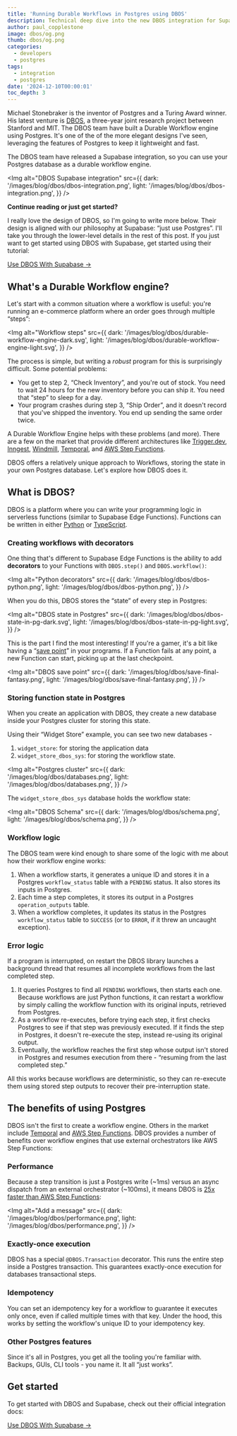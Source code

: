 ```yaml
---
title: 'Running Durable Workflows in Postgres using DBOS'
description: Technical deep dive into the new DBOS integration for Supabase
author: paul_copplestone
image: dbos/og.png
thumb: dbos/og.png
categories:
  - developers
  - postgres
tags:
  - integration
  - postgres
date: '2024-12-10T00:00:01'
toc_depth: 3
---
```


Michael Stonebraker is the inventor of Postgres and a Turing Award winner. His latest venture is [DBOS](https://www.dbos.dev/), a three-year joint research project between Stanford and MIT. The DBOS team have built a Durable Workflow engine using Postgres. It's one of the of the more elegant designs I've seen, leveraging the features of Postgres to keep it lightweight and fast.

The DBOS team have released a Supabase integration, so you can use your Postgres database as a durable workflow engine.

<Img
  alt="DBOS Supabase integration"
  src={{
    dark: '/images/blog/dbos/dbos-integration.png',
    light: '/images/blog/dbos/dbos-integration.png',
  }}
/>

**Continue reading or just get started?**

I really love the design of DBOS, so I'm going to write more below. Their design is aligned with our philosophy at Supabase: “just use Postgres”. I'll take you through the lower-level details in the rest of this post. If you just want to get started using DBOS with Supabase, get started using their tutorial:

[Use DBOS With Supabase →](https://docs.dbos.dev/integrations/supabase)

## What's a Durable Workflow engine?

Let's start with a common situation where a workflow is useful: you're running an e-commerce platform where an order goes through multiple “steps”:

<Img
  alt="Workflow steps"
  src={{
    dark: '/images/blog/dbos/durable-workflow-engine-dark.svg',
    light: '/images/blog/dbos/durable-workflow-engine-light.svg',
  }}
/>

The process is simple, but writing a _robust_ program for this is surprisingly difficult. Some potential problems:

- You get to step 2, “Check Inventory”, and you're out of stock. You need to wait 24 hours for the new inventory before you can ship it. You need that “step” to sleep for a day.
- Your program crashes during step 3, “Ship Order”, and it doesn't record that you've shipped the inventory. You end up sending the same order twice.

A Durable Workflow Engine helps with these problems (and more). There are a few on the market that provide different architectures like [Trigger.dev](https://trigger.dev/), [Inngest](https://www.inngest.com/), [Windmill](https://www.windmill.dev), [Temporal](https://temporal.io/), and [AWS Step Functions](https://aws.amazon.com/step-functions/).

DBOS offers a relatively unique approach to Workflows, storing the state in your own Postgres database. Let's explore how DBOS does it.

## What is DBOS?

DBOS is a platform where you can write your programming logic in serverless functions (similar to Supabase Edge Functions). Functions can be written in either [Python](https://docs.dbos.dev/python/programming-guide) or [TypeScript](https://docs.dbos.dev/typescript/programming-guide).

### Creating workflows with decorators

One thing that's different to Supabase Edge Functions is the ability to add **decorators** to your Functions with `DBOS.step()` and `DBOS.workflow()`:

<Img
  alt="Python decorators"
  src={{
    dark: '/images/blog/dbos/dbos-python.png',
    light: '/images/blog/dbos/dbos-python.png',
  }}
/>

When you do this, DBOS stores the “state” of every step in Postgres:

<Img
  alt="DBOS state in Postgres"
  src={{
    dark: '/images/blog/dbos/dbos-state-in-pg-dark.svg',
    light: '/images/blog/dbos/dbos-state-in-pg-light.svg',
  }}
/>

This is the part I find the most interesting! If you're a gamer, it's a bit like having a “[save point](https://en.wikipedia.org/wiki/Saved_game)” in your programs. If a Function fails at any point, a new Function can start, picking up at the last checkpoint.

<Img
  alt="DBOS save point"
  src={{
    dark: '/images/blog/dbos/save-final-fantasy.png',
    light: '/images/blog/dbos/save-final-fantasy.png',
  }}
/>

### Storing function state in Postgres

When you create an application with DBOS, they create a new database inside your Postgres cluster for storing this state.

Using their “Widget Store” example, you can see two new databases -

1. `widget_store`: for storing the application data
2. `widget_store_dbos_sys`: for storing the workflow state.

<Img
  alt="Postgres cluster"
  src={{
    dark: '/images/blog/dbos/databases.png',
    light: '/images/blog/dbos/databases.png',
  }}
/>

The `widget_store_dbos_sys` database holds the workflow state:

<Img
  alt="DBOS Schema"
  src={{
    dark: '/images/blog/dbos/schema.png',
    light: '/images/blog/dbos/schema.png',
  }}
/>

### **Workflow logic**

The DBOS team were kind enough to share some of the logic with me about how their workflow engine works:

1. When a workflow starts, it generates a unique ID and stores it in a Postgres `workflow_status` table with a `PENDING` status. It also stores its inputs in Postgres.
2. Each time a step completes, it stores its output in a Postgres `operation_outputs` table.
3. When a workflow completes, it updates its status in the Postgres `workflow_status` table to `SUCCESS` (or to `ERROR`, if it threw an uncaught exception).

### Error logic

If a program is interrupted, on restart the DBOS library launches a background thread that resumes all incomplete workflows from the last completed step.

1. It queries Postgres to find all `PENDING` workflows, then starts each one. Because workflows are just Python functions, it can restart a workflow by simply calling the workflow function with its original inputs, retrieved from Postgres.
2. As a workflow re-executes, before trying each step, it first checks Postgres to see if that step was previously executed. If it finds the step in Postgres, it doesn't re-execute the step, instead re-using its original output.
3. Eventually, the workflow reaches the first step whose output isn't stored in Postgres and resumes execution from there - “resuming from the last completed step.”

All this works because workflows are deterministic, so they can re-execute them using stored step outputs to recover their pre-interruption state.

## The benefits of using Postgres

DBOS isn't the first to create a workflow engine. Others in the market include [Temporal](https://temporal.io/) and [AWS Step Functions](https://aws.amazon.com/step-functions/). DBOS provides a number of benefits over workflow engines that use external orchestrators like AWS Step Functions:

### Performance

Because a step transition is just a Postgres write (~1ms) versus an async dispatch from an external orchestrator (~100ms), it means DBOS is [25x faster than AWS Step Functions](https://www.dbos.dev/blog/dbos-vs-aws-step-functions-benchmark):

<Img
  alt="Add a message"
  src={{
    dark: '/images/blog/dbos/performance.png',
    light: '/images/blog/dbos/performance.png',
  }}
/>

### Exactly-once execution

DBOS has a special `@DBOS.Transaction` decorator. This runs the entire step inside a Postgres transaction. This guarantees exactly-once execution for databases transactional steps.

### Idempotency

You can set an idempotency key for a workflow to guarantee it executes only once, even if called multiple times with that key. Under the hood, this works by setting the workflow's unique ID to your idempotency key.

### Other Postgres features

Since it's all in Postgres, you get all the tooling you're familiar with. Backups, GUIs, CLI tools - you name it. It all “just works”.

## Get started

To get started with DBOS and Supabase, check out their official integration docs:

[Use DBOS With Supabase →](https://docs.dbos.dev/integrations/supabase)
